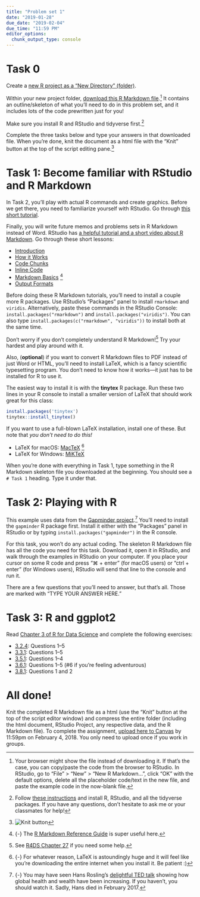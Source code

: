 ```yaml
---
title: "Problem set 1"
date: "2019-01-28"
due_date: "2019-02-04"
due_time: "11:59 PM"
editor_options: 
  chunk_output_type: console
---
```


# Task 0

Create a [new R project as a "New Directory" (folder)](https://r4ds.had.co.nz/workflow-projects.html#rstudio-projects).

Within your new project folder, [download this R Markdown file](/files/your-name_problem-set-1.Rmd).^[Your browser might show the file instead of downloading it. If that's the case, you can copy/paste the code from the browser to RStudio. In RStudio, go to "File" > "New" > "New R Markdown…", click "OK" with the default options, delete all the placeholder code/text in the new file, and paste the example code in the now-blank file.] It contains an outline/skeleton of what you'll need to do in this problem set, and it includes lots of the code prewritten just for you!

Make sure you install R and RStudio and tidyverse first.^[Follow [these instructions](/install/) and install R, RStudio, and all the tidyverse packages. If you have any questions, don't hesitate to ask me or your classmates for help!] 

Complete the three tasks below and type your answers in that downloaded file. When you're done, knit the document as a html file with the "Knit" button at the top of the script editing pane.^[![Knit button](/images/assignment/knit-button.png)]

# Task 1: Become familiar with RStudio and R Markdown

In Task 2, you'll play with actual R commands and create graphics. Before we get there, you need to familiarize yourself with RStudio. Go through [this short tutorial](http://stat545.com/block002_hello-r-workspace-wd-project.html).

Finally, you will write future memos and problems sets in R Markdown instead of Word. RStudio has [a helpful tutorial and a short video about R Markdown](http://rmarkdown.rstudio.com/lesson-1.html). Go through these short lessons:

- [Introduction](http://rmarkdown.rstudio.com/lesson-1.html)
- [How it Works](http://rmarkdown.rstudio.com/lesson-2.html)
- [Code Chunks](http://rmarkdown.rstudio.com/lesson-3.html)
- [Inline Code](http://rmarkdown.rstudio.com/lesson-4.html)
- [Markdown Basics](http://rmarkdown.rstudio.com/lesson-8.html) ^[{-} The [R Markdown Reference Guide](https://www.rstudio.com/wp-content/uploads/2015/03/rmarkdown-reference.pdf) is super useful here.]
- [Output Formats](http://rmarkdown.rstudio.com/lesson-9.html)

Before doing these R Markdown tutorials, you'll need to install a couple more R packages. Use RStudio's "Packages" panel to install `rmarkdown` and `viridis`. Alternatively, paste these commands in the RStudio Console: `install.packages("rmarkdown")` and `install.packages("viridis")`. You can also type `install.packages(c("rmarkdown", "viridis"))` to install both at the same time.

Don't worry if you don't completely understand R Markdown!^[See [R4DS Chapter 27](https://r4ds.had.co.nz/r-markdown.html) if you need some help.] Try your hardest and play around with it.

Also, (**optional**) if you want to convert R Markdown files to PDF instead of just Word or HTML, you'll need to install LaTeX, which is a fancy scientific typesetting program. You don't need to know how it works—it just has to be installed for R to use it.

The easiest way to install it is with the **tinytex** R package. Run these two lines in your R console to install a smaller version of LaTeX that should work great for this class:

```r
install.packages('tinytex')
tinytex::install_tinytex()
```

If you want to use a full-blown LaTeX installation, install one of these. But note that *you don't need to do this!*

- LaTeX for macOS: [MacTeX](https://www.tug.org/mactex/) ^[{-} For whatever reason, LaTeX is astoundingly huge and it will feel like you're downloading the entire internet when you install it. Be patient :)]
- LaTeX for Windows: [MiKTeX](https://miktex.org/howto/install-miktex)

When you're done with everything in Task 1, type something in the R Markdown skeleton file you downloaded at the beginning. You should see a `# Task 1` heading. Type it under that.


# Task 2: Playing with R

This example uses data from the [Gapminder project](https://www.gapminder.org/).[^gapminder] You'll need to install the `gapminder` R package first. Install it either with the "Packages" panel in RStudio or by typing `install.packages("gapminder")` in the R console.

[^gapminder]: {-}
  You may have seen Hans Rosling's [delightful TED talk](https://www.ted.com/talks/hans_rosling_shows_the_best_stats_you_ve_ever_seen) showing how global health and wealth have been increasing. If you haven't, you should watch it. Sadly, Hans died in February 2017.

For this task, you won't do any actual coding. The skeleton R Markdown file has all the code you need for this task. Download it, open it in RStudio, and walk through the examples in RStudio on your computer. If you place your cursor on some R code and press "⌘ + enter" (for macOS users) or "ctrl + enter" (for Windows users), RStudio will send that line to the console and run it.

There are a few questions that you'll need to answer, but that's all. Those are marked with "TYPE YOUR ANSWER HERE."


# Task 3: R and ggplot2

Read [Chapter 3 of R for Data Science](http://r4ds.had.co.nz/data-visualisation.html) and complete the following exercises:

- [3.2.4](http://r4ds.had.co.nz/data-visualisation.html#exercises): Questions 1–5
- [3.3.1](http://r4ds.had.co.nz/data-visualisation.html#exercises-1): Questions 1–5
- [3.5.1](http://r4ds.had.co.nz/data-visualisation.html#exercises-2): Questions 1–4
- [3.6.1](http://r4ds.had.co.nz/data-visualisation.html#exercises-3): Questions 1–5 (\#6 if you're feeling adventurous)
- [3.8.1](http://r4ds.had.co.nz/data-visualisation.html#exercises-5): Questions 1 and 2 


# All done!

Knit the completed R Markdown file as a html (use the "Knit" button at the top of the script editor window) and compress the entire folder (including the html document, RStudio Project, any respective data, and the R Markdown file). To complete the assignment, [upload here to Canvas]() by 11:59pm on February 4, 2018. You only need to upload once if you work in groups.
